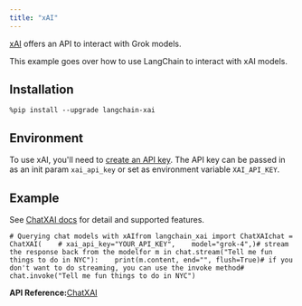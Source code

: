 ```yaml
---
title: "xAI"
---
```


[xAI](https://console.x.ai) offers an API to interact with Grok models.

This example goes over how to use LangChain to interact with xAI models.

## Installation

```
%pip install --upgrade langchain-xai
```

## Environment

To use xAI, you'll need to [create an API key](https://console.x.ai/). The API key can be passed in as an init param `xai_api_key` or set as environment variable `XAI_API_KEY`.

## Example

See [ChatXAI docs](/src/oss/integrations/chat/xai) for detail and supported features.

```
# Querying chat models with xAIfrom langchain_xai import ChatXAIchat = ChatXAI(    # xai_api_key="YOUR_API_KEY",    model="grok-4",)# stream the response back from the modelfor m in chat.stream("Tell me fun things to do in NYC"):    print(m.content, end="", flush=True)# if you don't want to do streaming, you can use the invoke method# chat.invoke("Tell me fun things to do in NYC")
```

**API Reference:**[ChatXAI](https://python.langchain.com/api_reference/xai/chat_models/langchain_xai.chat_models.ChatXAI.html)
